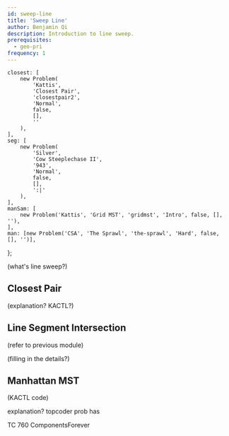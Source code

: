 ```yaml
---
id: sweep-line
title: 'Sweep Line'
author: Benjamin Qi
description: Introduction to line sweep.
prerequisites:
  - geo-pri
frequency: 1
---
```



	closest: [
		new Problem(
			'Kattis',
			'Closest Pair',
			'closestpair2',
			'Normal',
			false,
			[],
			''
		),
	],
	seg: [
		new Problem(
			'Silver',
			'Cow Steeplechase II',
			'943',
			'Normal',
			false,
			[],
			':|'
		),
	],
	manSam: [
		new Problem('Kattis', 'Grid MST', 'gridmst', 'Intro', false, [], ''),
	],
	man: [new Problem('CSA', 'The Sprawl', 'the-sprawl', 'Hard', false, [], '')],
};

(what's line sweep?)

<Resources>
	<Resource source="CPH" title="30.1, 30.2 - Sweep Line Algorithms"></Resource>
	<Resource
		source="TC"
		title="Line Sweep Algorithms"
		url="line-sweep-algorithms"
	></Resource>
</Resources>

## Closest Pair

<Problems problems={problems.closest} />

(explanation? KACTL?)

## Line Segment Intersection

(refer to previous module)

<Problems problems={problems.seg} />

(filling in the details?)

## Manhattan MST

<Problems problems={problems.manSam} />

(KACTL code)

explanation? topcoder prob has

<Problems problems={problems.man} />

TC 760 ComponentsForever
